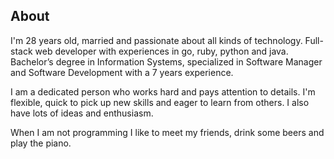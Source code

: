 ## About

I'm 28 years old, married and passionate about all kinds of technology. Full-stack web developer with experiences in go, ruby, python and java.
Bachelor’s degree in Information Systems, specialized in Software Manager and Software Development with a 7 years experience.

I am a dedicated person who works hard and pays attention to details. I'm flexible, quick to pick up new skills and eager to learn from others. I also have lots of ideas and enthusiasm.

When I am not programming I like to meet my friends, drink some beers and play the piano. 
